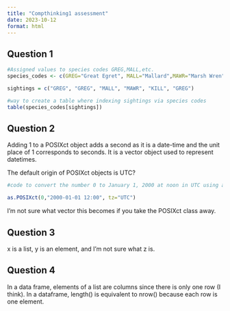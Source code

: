 ```yaml
---
title: "Compthinking1 assessment"
date: 2023-10-12
format: html
---
```


## Question 1

```r
#Assigned values to species codes GREG,MALL,etc.
species_codes <- c(GREG="Great Egret", MALL="Mallard",MAWR="Marsh Wren",KILL="Killdeer")

sightings = c("GREG", "GREG", "MALL", "MAWR", "KILL", "GREG")

#way to create a table where indexing sightings via species codes
table(species_codes[sightings])
```

## Question 2

Adding 1 to a POSIXct object adds a second as it is a date-time and the unit place of 1 corresponds to seconds. It is a vector object used to represent datetimes.

The default origin of POSIXct objects is UTC?

```r
#code to convert the number 0 to January 1, 2000 at noon in UTC using as.POSIXct()

as.POSIXct(0,"2000-01-01 12:00", tz="UTC")

```

I'm not sure what vector this becomes if you take the POSIXct class away.

## Question 3

x is a list, y is an element, and I'm not sure what z is.

## Question 4

In a data frame, elements of a list are columns since there is only one row (I think). In a dataframe, length() is equivalent to nrow() because each row is one element.
